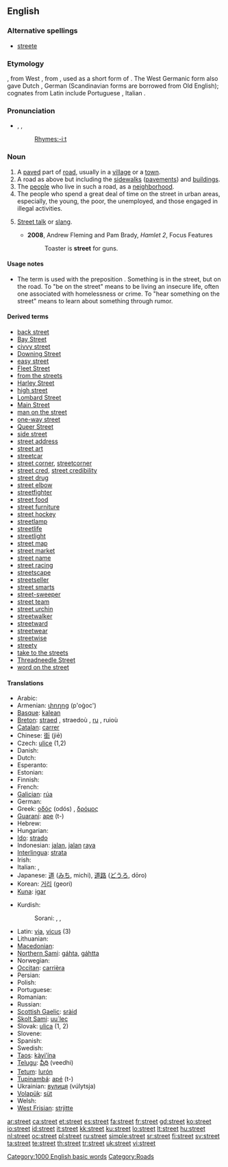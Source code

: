 {{wikipedia}}
==English==

{{rank|produce|drawn|field|828|street|attempt|soft|officers}}

===Alternative spellings===
*[[streete]]

===Etymology===
{{etyl|ang}} {{term|stræt||paved road, Roman road}}, from West {{etyl|gem}}, from {{LL.}} {{term|strata|strāta|lang=la}}, used as a short form of {{term||[[via]] [[strata|strāta]]|paved road}}.  The West Germanic form also gave Dutch {{term|straat|lang=nl}}, German {{term|Straße|lang=de}} (Scandinavian forms are borrowed from Old English); cognates from Latin include Portuguese {{term|estrada|lang=pt}}, Italian {{term|strada|lang=it}}.

===Pronunciation===
* {{enPR|strēt}}, {{IPA|/stɹiːt/}}, {{SAMPA|/stri:t/}}
*: {{audio|en-us-street.ogg|Audio (US)}}
*: [[Rhymes:English:-iːt|Rhymes:-iːt]]

===Noun===
{{en-noun}}

# A [[paved]] part of [[road]], usually in a [[village]] or a [[town]].
# A road as above but including the [[sidewalk]]s ([[pavement]]s) and [[building]]s.
# The [[people]] who live in such a road, as a [[neighborhood]].
# The people who spend a great deal of time on the street in urban areas, especially, the young, the poor, the unemployed, and those engaged in illegal activities.
# {{slang}} [[street talk|Street talk]] or [[slang]].
#* '''2008''', Andrew Fleming and Pam Brady, ''Hamlet 2'', Focus Features
#*: Toaster is '''street''' for guns.

====Usage notes====
* {{sense|paved part of road}} {{qualifier|Regional}} The term {{term|street}} is used with the preposition {{term|in}}.  Something is in the street, but on the road.  To "be on the street" means to be living an insecure life, often one associated with homelessness or crime. To "hear something on the street" means to learn about something through rumor. <!--This should be expanded a bit.-->

====Derived terms====
* [[back street]]
* [[Bay Street]]<!--Canadian figurative sense-->
* [[civvy street]]
* [[Downing Street]]<!--figurative sense: the British government-->
* [[easy street]]
* [[Fleet Street]]<!--figurative sense: the British press-->
* [[from the streets]]
* [[Harley Street]]<!--figurative sense: the English medical profession-->
* [[high street]]
* [[Lombard Street]]
* [[Main Street]]
* [[man on the street]]
* [[one-way street]]
* [[Queer Street]]
* [[side street]]
* [[street address]]
* [[street art]]
* [[streetcar]]
* [[street corner]], [[streetcorner]]
* [[street cred]], [[street credibility]]
* [[street drug]]
* [[street elbow]]
* [[streetfighter]]
* [[street food]]
* [[street furniture]]
* [[street hockey]]
* [[streetlamp]]
* [[streetlife]]
* [[streetlight]]
* [[street map]]
* [[street market]]
* [[street name]]
* [[street racing]]
* [[streetscape]]
* [[streetseller]]
* [[street smarts]]
* [[street-sweeper]]
* [[street team]]
* [[street urchin]]
* [[streetwalker]]
* [[streetward]]
* [[streetwear]]
* [[streetwise]]
* [[streety]]
* [[take to the streets]]
* [[Threadneedle Street]]<!--figurative sense: the Bank of England-->
* [[word on the street]]

====Translations====
{{trans-top|A paved part of road, usually in a village or a town}}
* Arabic: {{Arab|[[شارع]]}} {{unicode|(šá:reʕ)}}
* Armenian: [[փողոց]] (p'oġoc')
* [[Basque]]: [[kalean]]
* [[Breton]]: [[straed]] {{f}}, straedoù {{p}}, [[ru]] {{f}}, ruioù {{p}}
* [[Catalan]]: [[carrer]] {{m}}
* Chinese: [[街]] (jiē)
* Czech: [[ulice]] {{f}} (1,2)
* Danish: {{t+|da|gade|n}}
* Dutch: {{t+|nl|straat}}
* Esperanto: {{t-|eo|strato|xs=Esperanto}}
* Estonian: {{t-|et|tänav}}
* Finnish: {{t+|fi|katu}}
* French: {{t+|fr|rue|f}}
* [[Galician]]: [[rúa]] {{f}}
* German: {{t+|de|Straße|f}}
* Greek: [[οδός]] (odós) {{f}}, [[δρόμος]] {{m}}
* [[Guaraní]]: [[ape]] (t-)
* Hebrew: {{t-|he|רחוב|tr=rehov|sc=Hebr}}
* Hungarian: {{t+|hu|utca}}
* [[Ido]]: [[strado]]
* Indonesian: [[jalan]], [[jalan]] [[raya]]
* [[Interlingua]]: [[strata]]
* Irish: {{t+|ga|sráid|f|xs=Irish}}
* Italian: {{t+|it|strada|f}}, {{t+|it|via|f}}
* Japanese: [[道]] ([[みち]], michi), [[道路]] ([[どうろ]], dōro)
* Korean: [[거리]] (geori)
* [[Kuna]]: [[igar]]
{{trans-mid}}
* Kurdish:
*: Sorani: {{t-|ku|جاده|tr=jAdda|sc=ku-Arab}}, {{t|ku|کۆڵان|tr=koLAn|sc=ku-Arab}}, {{t|ku|شه‌قام|tr=shaqAm|sc=ku-Arab}}
* Latin: [[via]], [[vicus]] (3)
* Lithuanian: {{t+|lt|gatvė|f|xs=Lithuanian}}
* [[Macedonian]]: {{t-|mk|улица|f|tr=úlica|sc=Cyrl|xs=Macedonian}}
* [[Northern Sami]]: [[gáhta]], [[gáhtta]]
* Norwegian: {{t+|no|gate}}
* [[Occitan]]: [[carrièra]] {{f}}
* Persian: {{t+|fa|خیابان|tr=khiyâbân|sc=fa-Arab|xs=Persian}}
* Polish: {{t+|pl|ulica|f}}
* Portuguese: {{t+|pt|rua|f}}
* Romanian: {{t-|ro|stradă|f}}
* Russian: {{t+|ru|улица|f|tr=úlitsa|sc=Cyrl}}
* [[Scottish Gaelic]]: [[sràid]] {{f}}
* [[Skolt Sami]]: [[uu´lec]]
* Slovak: [[ulica#Slovak|ulica]] {{f}} (1, 2)
* Slovene: {{t+|sl|ulica|f}}
* Spanish: {{t+|es|calle|f}}
* Swedish: {{t+|sv|gata}}
* [[Taos]]: [[kàyi’ína]]
* [[Telugu]]: [[వీధి]] (veedhi)
* [[Tetum]]: [[lurón]]
* [[Tupinambá]]: [[apé]] (t-)
* Ukrainian: [[вулиця]] (vúlytsja) {{f}}
* [[Volapük]]: [[süt]]
* Welsh: {{t-|cy|heol|f|xs=Welsh}}
* [[West Frisian]]: [[strjitte]]
{{trans-bottom}}

[[Category:1000 English basic words]]
[[Category:Roads]]

[[ar:street]]
[[ca:street]]
[[et:street]]
[[es:street]]
[[fa:street]]
[[fr:street]]
[[gd:street]]
[[ko:street]]
[[io:street]]
[[id:street]]
[[it:street]]
[[kk:street]]
[[ku:street]]
[[lo:street]]
[[lt:street]]
[[hu:street]]
[[nl:street]]
[[oc:street]]
[[pl:street]]
[[ru:street]]
[[simple:street]]
[[sr:street]]
[[fi:street]]
[[sv:street]]
[[ta:street]]
[[te:street]]
[[th:street]]
[[tr:street]]
[[uk:street]]
[[vi:street]]